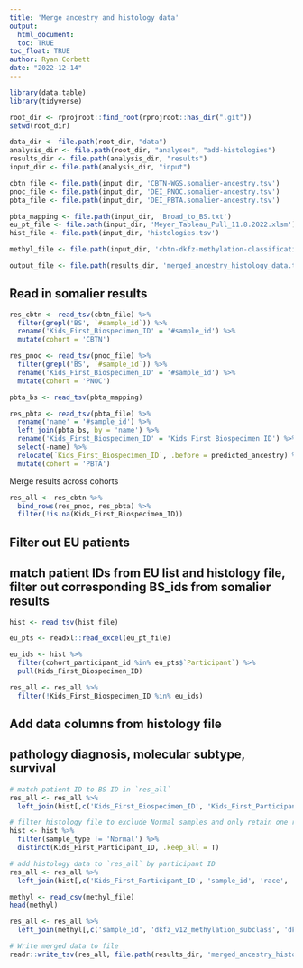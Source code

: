 ```yaml
---
title: 'Merge ancestry and histology data'
output: 
  html_document:
  toc: TRUE
toc_float: TRUE
author: Ryan Corbett
date: "2022-12-14"
---
```

  
  
```r
library(data.table)
library(tidyverse)

root_dir <- rprojroot::find_root(rprojroot::has_dir(".git"))
setwd(root_dir)

data_dir <- file.path(root_dir, "data")
analysis_dir <- file.path(root_dir, "analyses", "add-histologies")
results_dir <- file.path(analysis_dir, "results")
input_dir <- file.path(analysis_dir, "input")
```

```r
cbtn_file <- file.path(input_dir, 'CBTN-WGS.somalier-ancestry.tsv')
pnoc_file <- file.path(input_dir, 'DEI_PNOC.somalier-ancestry.tsv')
pbta_file <- file.path(input_dir, 'DEI_PBTA.somalier-ancestry.tsv')

pbta_mapping <- file.path(input_dir, 'Broad_to_BS.txt')
eu_pt_file <- file.path(input_dir, 'Meyer_Tableau_Pull_11.8.2022.xlsm')
hist_file <- file.path(input_dir, 'histologies.tsv')

methyl_file <- file.path(input_dir, 'cbtn-dkfz-methylation-classification.csv')

output_file <- file.path(results_dir, 'merged_ancestry_histology_data.tsv')
```

## Read in somalier results
```r
res_cbtn <- read_tsv(cbtn_file) %>%
  filter(grepl('BS', `#sample_id`)) %>%
  rename('Kids_First_Biospecimen_ID' = '#sample_id') %>%
  mutate(cohort = 'CBTN')

res_pnoc <- read_tsv(pnoc_file) %>%
  filter(grepl('BS', `#sample_id`)) %>%
  rename('Kids_First_Biospecimen_ID' = '#sample_id') %>%
  mutate(cohort = 'PNOC')

pbta_bs <- read_tsv(pbta_mapping)

res_pbta <- read_tsv(pbta_file) %>%
  rename('name' = '#sample_id') %>%
  left_join(pbta_bs, by = 'name') %>%
  rename('Kids_First_Biospecimen_ID' = 'Kids First Biospecimen ID') %>%
  select(-name) %>%
  relocate(`Kids_First_Biospecimen_ID`, .before = predicted_ancestry) %>%
  mutate(cohort = 'PBTA')
```

Merge results across cohorts

```r
res_all <- res_cbtn %>%
  bind_rows(res_pnoc, res_pbta) %>%
  filter(!is.na(Kids_First_Biospecimen_ID))
```
  
## Filter out EU patients
## match patient IDs from EU list and histology file, filter out corresponding BS_ids from somalier results
```r
hist <- read_tsv(hist_file)

eu_pts <- readxl::read_excel(eu_pt_file)

eu_ids <- hist %>%
  filter(cohort_participant_id %in% eu_pts$`Participant`) %>%
  pull(Kids_First_Biospecimen_ID)

res_all <- res_all %>%
  filter(!Kids_First_Biospecimen_ID %in% eu_ids)
```


## Add data columns from histology file
## pathology diagnosis, molecular subtype, survival
```r
# match patient ID to BS ID in `res_all`
res_all <- res_all %>%
  left_join(hist[,c('Kids_First_Biospecimen_ID', 'Kids_First_Participant_ID')], by = 'Kids_First_Biospecimen_ID')

# filter histology file to exclude Normal samples and only retain one row per particpant ID
hist <- hist %>%
  filter(sample_type != 'Normal') %>%
  distinct(Kids_First_Participant_ID, .keep_all = T)

# add histology data to `res_all` by participant ID
res_all <- res_all %>%
  left_join(hist[,c('Kids_First_Participant_ID', 'sample_id', 'race', 'broad_histology', 'cancer_group', 'molecular_subtype', 'OS_days', 'OS_status')], by = 'Kids_First_Participant_ID')
```

```r
methyl <- read_csv(methyl_file)
head(methyl)

res_all <- res_all %>%
  left_join(methyl[,c('sample_id', 'dkfz_v12_methylation_subclass', 'dkfz_v12_methylation_subclass_score')], by = 'sample_id')

# Write merged data to file
readr::write_tsv(res_all, file.path(results_dir, 'merged_ancestry_histology_data.tsv'))
```

